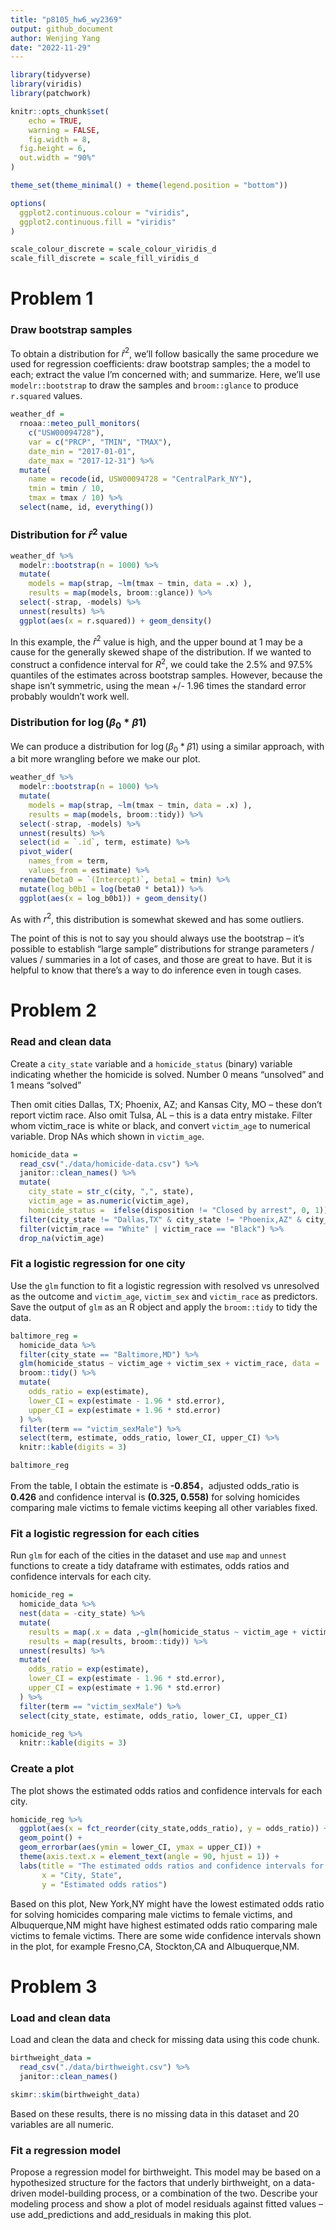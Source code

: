```yaml
---
title: "p8105_hw6_wy2369"
output: github_document
author: Wenjing Yang
date: "2022-11-29"
---
```


```r
library(tidyverse)
library(viridis)
library(patchwork)

knitr::opts_chunk$set(
	echo = TRUE,
	warning = FALSE,
	fig.width = 8, 
  fig.height = 6,
  out.width = "90%"
)

theme_set(theme_minimal() + theme(legend.position = "bottom"))

options(
  ggplot2.continuous.colour = "viridis",
  ggplot2.continuous.fill = "viridis"
)

scale_colour_discrete = scale_colour_viridis_d
scale_fill_discrete = scale_fill_viridis_d
```

# Problem 1

### Draw bootstrap samples

To obtain a distribution for $\hat{r}^2$, we'll follow basically the same procedure we used for regression coefficients: draw bootstrap samples; the a model to each; extract the value I'm concerned with; and summarize. Here, we'll use `modelr::bootstrap` to draw the samples and `broom::glance` to produce `r.squared` values. 

```r
weather_df = 
  rnoaa::meteo_pull_monitors(
    c("USW00094728"),
    var = c("PRCP", "TMIN", "TMAX"), 
    date_min = "2017-01-01",
    date_max = "2017-12-31") %>%
  mutate(
    name = recode(id, USW00094728 = "CentralPark_NY"),
    tmin = tmin / 10,
    tmax = tmax / 10) %>%
  select(name, id, everything())
```

### Distribution for $\hat{r}^2$ value

```r
weather_df %>% 
  modelr::bootstrap(n = 1000) %>% 
  mutate(
    models = map(strap, ~lm(tmax ~ tmin, data = .x) ),
    results = map(models, broom::glance)) %>% 
  select(-strap, -models) %>% 
  unnest(results) %>% 
  ggplot(aes(x = r.squared)) + geom_density()
```

In this example, the $\hat{r}^2$ value is high, and the upper bound at 1 may be a cause for the generally skewed shape of the distribution. If we wanted to construct a confidence interval for $R^2$, we could take the 2.5% and 97.5% quantiles of the estimates across bootstrap samples. However, because the shape isn't symmetric, using the mean +/- 1.96 times the standard error probably wouldn't work well.

### Distribution for $\log(\beta_0 * \beta1)$

We can produce a distribution for $\log(\beta_0 * \beta1)$ using a similar approach, with a bit more wrangling before we make our plot.

```r
weather_df %>% 
  modelr::bootstrap(n = 1000) %>% 
  mutate(
    models = map(strap, ~lm(tmax ~ tmin, data = .x) ),
    results = map(models, broom::tidy)) %>% 
  select(-strap, -models) %>% 
  unnest(results) %>% 
  select(id = `.id`, term, estimate) %>% 
  pivot_wider(
    names_from = term, 
    values_from = estimate) %>% 
  rename(beta0 = `(Intercept)`, beta1 = tmin) %>% 
  mutate(log_b0b1 = log(beta0 * beta1)) %>% 
  ggplot(aes(x = log_b0b1)) + geom_density()
```

As with $r^2$, this distribution is somewhat skewed and has some outliers. 

The point of this is not to say you should always use the bootstrap -- it's possible to establish "large sample" distributions for strange parameters / values / summaries in a lot of cases, and those are great to have. But it is helpful to know that there's a way to do inference even in tough cases. 

# Problem 2

### Read and clean data

Create a `city_state` variable and a `homicide_status` (binary) variable indicating whether the homicide is solved. Number 0 means "unsolved" and 1 means "solved"

Then omit cities Dallas, TX; Phoenix, AZ; and Kansas City, MO – these don’t report victim race. Also omit Tulsa, AL – this is a data entry mistake. Filter whom victim_race is white or black, and convert `victim_age` to numerical variable. Drop NAs which shown in `victim_age`. 

```r
homicide_data = 
  read_csv("./data/homicide-data.csv") %>% 
  janitor::clean_names() %>% 
  mutate(
    city_state = str_c(city, ",", state),
    victim_age = as.numeric(victim_age),
    homicide_status =  ifelse(disposition != "Closed by arrest", 0, 1)) %>% 
  filter(city_state != "Dallas,TX" & city_state != "Phoenix,AZ" & city_state !="Kansas City,MO" & city_state != "Tulsa,AL") %>% 
  filter(victim_race == "White" | victim_race == "Black") %>% 
  drop_na(victim_age)
```

### Fit a logistic regression for one city

Use the `glm` function to fit a logistic regression with resolved vs unresolved as the outcome and `victim_age`, `victim_sex` and `victim_race` as predictors. Save the output of `glm` as an R object and apply the `broom::tidy` to tidy the data. 

```r
baltimore_reg = 
  homicide_data %>% 
  filter(city_state == "Baltimore,MD") %>% 
  glm(homicide_status ~ victim_age + victim_sex + victim_race, data = ., family = binomial()) %>% 
  broom::tidy() %>% 
  mutate(
    odds_ratio = exp(estimate),
    lower_CI = exp(estimate - 1.96 * std.error),
    upper_CI = exp(estimate + 1.96 * std.error)
  ) %>% 
  filter(term == "victim_sexMale") %>% 
  select(term, estimate, odds_ratio, lower_CI, upper_CI) %>% 
  knitr::kable(digits = 3)

baltimore_reg
```

From the table, I obtain the estimate is **-0.854**，adjusted odds_ratio is **0.426** and confidence interval is **(0.325, 0.558)** for solving homicides comparing male victims to female victims keeping all other variables fixed.

### Fit a logistic regression for each cities

Run `glm` for each of the cities in the dataset and use `map` and `unnest` functions to create a tidy dataframe with estimates, odds ratios and confidence intervals for each city.

```r
homicide_reg = 
  homicide_data %>% 
  nest(data = -city_state) %>% 
  mutate(
    results = map(.x = data ,~glm(homicide_status ~ victim_age + victim_sex + victim_race, data = .x, family = binomial())),
    results = map(results, broom::tidy)) %>% 
  unnest(results) %>%
  mutate(
    odds_ratio = exp(estimate),
    lower_CI = exp(estimate - 1.96 * std.error),
    upper_CI = exp(estimate + 1.96 * std.error)
  ) %>% 
  filter(term == "victim_sexMale") %>% 
  select(city_state, estimate, odds_ratio, lower_CI, upper_CI) 

homicide_reg %>%
  knitr::kable(digits = 3)
```

### Create a plot 

The plot shows the estimated odds ratios and confidence intervals for each city. 

```r
homicide_reg %>%
  ggplot(aes(x = fct_reorder(city_state,odds_ratio), y = odds_ratio)) +
  geom_point() +
  geom_errorbar(aes(ymin = lower_CI, ymax = upper_CI)) +
  theme(axis.text.x = element_text(angle = 90, hjust = 1)) +
  labs(title = "The estimated odds ratios and confidence intervals for each city",
       x = "City, State",
       y = "Estimated odds ratios") 
```

Based on this plot, New York,NY might have the lowest estimated odds ratio for solving homicides comparing male victims to female victims, and Albuquerque,NM might have highest estimated odds ratio comparing male victims to female victims. There are some wide confidence intervals shown in the plot, for example Fresno,CA, Stockton,CA and Albuquerque,NM. 


# Problem 3

### Load and clean data

Load and clean the data and check for missing data using this code chunk. 

```r
birthweight_data = 
  read_csv("./data/birthweight.csv") %>% 
  janitor::clean_names() 

skimr::skim(birthweight_data)
```

Based on these results, there is no missing data in this dataset and 20 variables are all numeric. 

### Fit a regression model

Propose a regression model for birthweight. This model may be based on a hypothesized structure for the factors that underly birthweight, on a data-driven model-building process, or a combination of the two. Describe your modeling process and show a plot of model residuals against fitted values – use add_predictions and add_residuals in making this plot.

